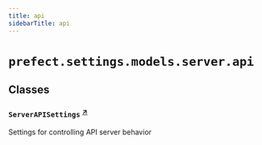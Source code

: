 ```yaml
---
title: api
sidebarTitle: api
---
```


# `prefect.settings.models.server.api`

## Classes

### `ServerAPISettings` <sup><a href="https://github.com/PrefectHQ/prefect/blob/main/src/prefect/settings/models/server/api.py#L10" target="_blank">↗</a></sup>


Settings for controlling API server behavior

